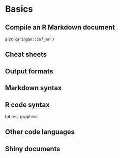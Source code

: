# Basics

## Compile an R Markdown document {#compile}

also `xaringan::inf_mr()`

## Cheat sheets

## Output formats

## Markdown syntax

## R code syntax

tables, graphics

## Other code languages

## Shiny documents {#shiny-basic}
